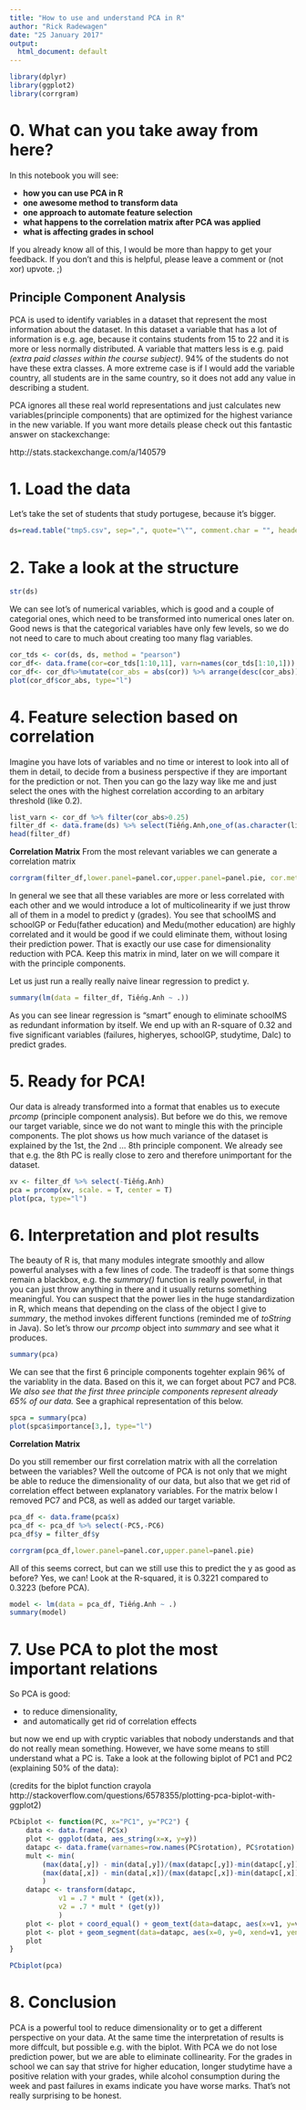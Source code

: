 ```yaml
---
title: "How to use and understand PCA in R"
author: "Rick Radewagen"
date: "25 January 2017"
output:
  html_document: default
---
```


```r
library(dplyr)
library(ggplot2)
library(corrgram)
```

# 0. What can you take away from here?

In this notebook you will see:

* **how you can use PCA in R**
* **one awesome method to transform data**
* **one approach to automate feature selection**
* **what happens to the correlation matrix after PCA was applied**
* **what is affecting grades in school**


If you already know all of this, I would be more than happy to get your feedback. If you don't and this is helpful, please leave a comment or (not xor) upvote. ;)

## Principle Component Analysis 

PCA is used to identify variables in a dataset that represent the most information about the dataset. In this dataset a variable that has a lot of information is e.g. age, because it contains students from 15 to 22 and it is more or less normally distributed. A variable that matters less is e.g. paid _(extra paid classes within the course subject)_. 94% of the students do not have these extra classes. A more extreme case is if I would add the variable country, all students are in the same country, so it does not add any value in describing a student. 

PCA ignores all these real world representations and just calculates new variables(principle components) that are optimized for the highest variance in the new variable. If you want more details please check out this fantastic answer on stackexchange:

http://stats.stackexchange.com/a/140579


# 1. Load the data
Let's take the set of students that study portugese, because it's bigger. 
```r
ds=read.table("tmp5.csv", sep=",", quote="\"", comment.char = "", header=TRUE)
```

# 2. Take a look at the structure
```r
str(ds)
```

We can see lot's of numerical variables, which is good and a couple of categorial ones, which need to be transformed into numerical ones later on. Good news is that the categorical variables have only few levels, so we do not need to care to much about creating too many flag variables.

```r
cor_tds <- cor(ds, ds, method = "pearson")
cor_df<- data.frame(cor=cor_tds[1:10,11], varn=names(cor_tds[1:10,1])) 
cor_df<- cor_df%>%mutate(cor_abs = abs(cor)) %>% arrange(desc(cor_abs))
plot(cor_df$cor_abs, type="l")
```

# 4. Feature selection based on correlation
Imagine you have lots of variables and no time or interest to look into all of them in detail, to decide from a business perspective if they are important for the prediction or not. Then you can go the lazy way like me and just select the ones with the highest correlation according to an arbitary threshold (like 0.2).  

```r
list_varn <- cor_df %>% filter(cor_abs>0.25)
filter_df <- data.frame(ds) %>% select(Tiếng.Anh,one_of(as.character(list_varn$varn)))
head(filter_df)

```

**Correlation Matrix**
From the most relevant variables we can generate a correlation matrix 

```r
corrgram(filter_df,lower.panel=panel.cor,upper.panel=panel.pie, cor.method = "pearson")
```

In general we see that all these variables are more or less correlated with each other and we would introduce a lot of multicolinearity if we just throw all of them in a model to predict y (grades). You see that schoolMS and schoolGP or Fedu(father education) and Medu(mother education) are highly correlated and it would be good if we could eliminate them, without losing their prediction power. That is exactly our use case for dimensionality reduction with PCA. Keep this matrix in mind, later on we will compare it with the principle components.

Let us just run a really really naive linear regression to predict y.

```r
summary(lm(data = filter_df, Tiếng.Anh ~ .))
```

As you can see linear regression is "smart" enough to eliminate schoolMS as redundant information by itself. We end up with an R-square of 0.32 and five significant variables (failures, higheryes, schoolGP, studytime, Dalc) to predict grades. 

# 5. Ready for PCA!
Our data is already transformed into a format that enables us to execute *prcomp* (principle component analysis). 
But before we do this, we remove our target variable, since we do not want to mingle this with the principle components. The plot shows us how much variance of the dataset is explained by the 1st, the 2nd ... 8th principle component. We already see that e.g. the 8th PC is really close to zero and therefore unimportant for the dataset. 

```r
xv <- filter_df %>% select(-Tiếng.Anh)
pca = prcomp(xv, scale. = T, center = T)
plot(pca, type="l")
```

# 6. Interpretation and plot results
The beauty of R is, that many modules integrate smoothly and allow powerful analyses with a few lines of code. The tradeoff is that some things remain a blackbox, e.g. the *summary()* function is really powerful, in that you can just throw anything in there and it usually returns something meaningful. You can suspect that the power lies in the huge standardization in R, which means that depending on the class of the object I give to *summary*, the method invokes different functions (reminded me of *toString* in Java). 
So let's throw our *prcomp* object into  *summary* and see what it produces.

```r
summary(pca)
```
We can see that the first 6 principle components togehter explain 96% of the variablity in the data. Based on this it, we can forget about PC7 and PC8. *We also see that the first three principle components represent already 65% of our data.* 
See a graphical representation of this below.

```r
spca = summary(pca)
plot(spca$importance[3,], type="l")
```


**Correlation Matrix**

Do you still remember our first correlation matrix with all the correlation between the variables? Well the outcome of PCA is not only that we might be able to reduce the dimensionality of our data, but also that we get rid of correlation effect between explanatory variables. 
For the matrix below I removed PC7 and PC8, as well as added our target variable.

```r
pca_df <- data.frame(pca$x)
pca_df <- pca_df %>% select(-PC5,-PC6) 
pca_df$y = filter_df$y

corrgram(pca_df,lower.panel=panel.cor,upper.panel=panel.pie)
```

All of this seems correct, but can we still use this to predict the y as good as before?
Yes, we can! Look at the R-squared, it is 0.3221 compared to 0.3223 (before PCA). 

```r
model <- lm(data = pca_df, Tiếng.Anh ~ .)
summary(model)
```


# 7. Use PCA to plot the most important relations

So PCA is good:

* to reduce dimensionality, 
* and automatically get rid of correlation effects

but now we end up with cryptic variables that nobody understands and that do not really mean something. 
However, we have some means to still understand what a PC is. Take a look at the following biplot of PC1 and PC2 (explaining 50% of the data):

(credits for the biplot function crayola http://stackoverflow.com/questions/6578355/plotting-pca-biplot-with-ggplot2)
```r
PCbiplot <- function(PC, x="PC1", y="PC2") {
    data <- data.frame( PC$x)
    plot <- ggplot(data, aes_string(x=x, y=y))
    datapc <- data.frame(varnames=row.names(PC$rotation), PC$rotation)
    mult <- min(
        (max(data[,y]) - min(data[,y])/(max(datapc[,y])-min(datapc[,y]))),
        (max(data[,x]) - min(data[,x])/(max(datapc[,x])-min(datapc[,x])))
        )
    datapc <- transform(datapc,
            v1 = .7 * mult * (get(x)),
            v2 = .7 * mult * (get(y))
            )
    plot <- plot + coord_equal() + geom_text(data=datapc, aes(x=v1, y=v2, label=varnames), size = 3, vjust=1, color="darkred")
    plot <- plot + geom_segment(data=datapc, aes(x=0, y=0, xend=v1, yend=v2), arrow=arrow(length=unit(0.2,"cm")), alpha=0.5, color="black")
    plot
}

PCbiplot(pca)
```



# 8. Conclusion
PCA is a powerful tool to reduce dimensionality or to get a different perspective on your data. At the same time the interpretation of results is more diffcult, but possible e.g. with the biplot. With PCA we do not lose prediction power, but we are able to eliminate collinearity. 
For the grades in school we can say that  strive for higher education, longer studytime have a positive relation with your grades, while alcohol consumption during the week and past failures in exams indicate you have worse marks. That's not really surprising to be honest.  







